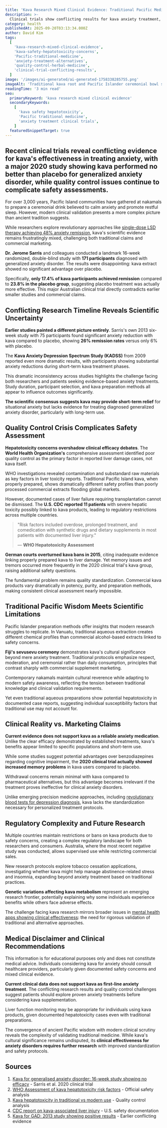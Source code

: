 ```yaml
---
title: 'Kava Research Mixed Clinical Evidence: Traditional Pacific Medicine Faces Modern Scientific Scrutiny'
description: >-
  Clinical trials show conflicting results for kava anxiety treatment, with quality control and safety concerns challenging traditional Pacific Islander medicinal practices.
category: health
publishedAt: 2025-09-20T03:13:34.000Z
author: David Kim
tags:
  [
    'kava-research-mixed-clinical-evidence',
    'kava-safety-hepatotoxicity-concerns',
    'Pacific-traditional-medicine',
    'anxiety-treatment-alternatives',
    'quality-control-herbal-medicine',
    'clinical-trial-conflicting-results',
  ]
image: '/images/ai-generated/ai-generated-1758338285755.png'
imageAlt: 'Traditional kava root and Pacific Islander ceremonial bowl showcasing clinical research into ancient anxiety remedies'
readingTime: '3 min read'
seo:
  primaryKeyword: 'kava research mixed clinical evidence'
  secondaryKeywords:
    [
      'kava safety hepatotoxicity',
      'Pacific traditional medicine',
      'anxiety treatment clinical trials',
    ]
  featuredSnippetTarget: true
---
```


## Recent clinical trials reveal conflicting evidence for kava's effectiveness in treating anxiety, with a major 2020 study showing **kava performed no better than placebo** for generalized anxiety disorder, while quality control issues continue to complicate safety assessments.

For over 3,000 years, Pacific Island communities have gathered at nakamals to prepare a ceremonial drink believed to calm anxiety and promote restful sleep. However, modern clinical validation presents a more complex picture than ancient tradition suggests.

While researchers explore revolutionary approaches like [single-dose LSD therapy achieving 48% anxiety remission](../psychology/single-dose-lsd-anxiety-treatment-breakthrough-2025), kava's scientific evidence remains frustratingly mixed, challenging both traditional claims and commercial marketing.

**Dr. Jerome Sarris** and colleagues conducted a landmark 16-week randomized, double-blind study with **171 participants** diagnosed with generalized anxiety disorder. The results were disappointing: kava extract showed no significant advantage over placebo.

Specifically, **only 17.4% of kava participants achieved remission** compared to **23.8% in the placebo group**, suggesting placebo treatment was actually more effective. This major Australian clinical trial directly contradicts earlier smaller studies and commercial claims.

## Conflicting Research Timeline Reveals Scientific Uncertainty

**Earlier studies painted a different picture entirely**. Sarris's own 2013 six-week study with 75 participants found significant anxiety reduction with kava compared to placebo, showing **26% remission rates** versus only 6% with placebo.

The **Kava Anxiety Depression Spectrum Study (KADSS)** from 2009 reported even more dramatic results, with participants showing substantial anxiety reductions during short-term kava treatment phases.

This dramatic inconsistency across studies highlights the challenge facing both researchers and patients seeking evidence-based anxiety treatments. Study duration, participant selection, and kava preparation methods all appear to influence outcomes significantly.

**The scientific consensus suggests kava may provide short-term relief** for situational anxiety but lacks evidence for treating diagnosed generalized anxiety disorder, particularly with long-term use.

## Quality Control Crisis Complicates Safety Assessment

**Hepatotoxicity concerns overshadow clinical efficacy debates**. The **World Health Organization's** comprehensive assessment identified poor quality control as the primary factor in reported liver damage cases, not kava itself.

WHO investigations revealed contamination and substandard raw materials as key factors in liver toxicity reports. Traditional Pacific Island kava, when properly prepared, shows dramatically different safety profiles than poorly processed commercial extracts flooding global markets.

However, documented cases of liver failure requiring transplantation cannot be dismissed. The **U.S. CDC reported 11 patients** with severe hepatic toxicity possibly linked to kava products, leading to regulatory restrictions across multiple countries.

> "Risk factors included overdose, prolonged treatment, and comedication with synthetic drugs and dietary supplements in most patients with documented liver injury."
>
> — **WHO Hepatotoxicity Assessment**

**German courts overturned kava bans in 2015**, citing inadequate evidence linking properly prepared kava to liver damage. Yet memory issues and tremors occurred more frequently in the 2020 clinical trial's kava group, raising additional safety questions.

The fundamental problem remains quality standardization. Commercial kava products vary dramatically in potency, purity, and preparation methods, making consistent clinical assessment nearly impossible.

## Traditional Pacific Wisdom Meets Scientific Limitations

Pacific Islander preparation methods offer insights that modern research struggles to replicate. In Vanuatu, traditional aqueous extraction creates different chemical profiles than commercial alcohol-based extracts linked to safety concerns.

**Fiji's sevusevu ceremony** demonstrates kava's cultural significance beyond mere anxiety treatment. Traditional protocols emphasize respect, moderation, and ceremonial rather than daily consumption, principles that contrast sharply with commercial supplement marketing.

Contemporary nakamals maintain cultural reverence while adapting to modern safety awareness, reflecting the tension between traditional knowledge and clinical validation requirements.

Yet even traditional aqueous preparations show potential hepatotoxicity in documented case reports, suggesting individual susceptibility factors that traditional use may not account for.

## Clinical Reality vs. Marketing Claims

**Current evidence does not support kava as a reliable anxiety medication**. Unlike the clear efficacy demonstrated by established treatments, kava's benefits appear limited to specific populations and short-term use.

While some studies suggest potential advantages over benzodiazepines regarding cognitive impairment, the **2020 clinical trial actually showed increased memory problems** in kava users compared to placebo.

Withdrawal concerns remain minimal with kava compared to pharmaceutical alternatives, but this advantage becomes irrelevant if the treatment proves ineffective for clinical anxiety disorders.

Unlike emerging precision medicine approaches, including [revolutionary blood tests for depression diagnosis](../psychology/revolutionary-blood-test-depression-biomarkers), kava lacks the standardization necessary for personalized treatment protocols.

## Regulatory Complexity and Future Research

Multiple countries maintain restrictions or bans on kava products due to safety concerns, creating a complex regulatory landscape for both researchers and consumers. Australia, where the most recent negative study was conducted, allows supervised use while restricting commercial sales.

New research protocols explore tobacco cessation applications, investigating whether kava might help manage abstinence-related stress and insomnia, expanding beyond anxiety treatment based on traditional practices.

**Genetic variations affecting kava metabolism** represent an emerging research frontier, potentially explaining why some individuals experience benefits while others face adverse effects.

The challenge facing kava research mirrors broader issues in [mental health apps showing clinical effectiveness](../health/mental-health-apps-show-clinical-results): the need for rigorous validation of traditional and alternative approaches.

## Medical Disclaimer and Clinical Recommendations

This information is for educational purposes only and does not constitute medical advice. Individuals considering kava for anxiety should consult healthcare providers, particularly given documented safety concerns and mixed clinical evidence.

**Current clinical data does not support kava as first-line anxiety treatment**. The conflicting research results and quality control challenges suggest patients should explore proven anxiety treatments before considering kava supplementation.

Liver function monitoring may be appropriate for individuals using kava products, given documented hepatotoxicity cases even with traditional preparations.

The convergence of ancient Pacific wisdom with modern clinical scrutiny reveals the complexity of validating traditional medicine. While kava's cultural significance remains undisputed, its **clinical effectiveness for anxiety disorders requires further research** with improved standardization and safety protocols.

## Sources

1. [Kava for generalised anxiety disorder: 16-week study showing no efficacy](https://pubmed.ncbi.nlm.nih.gov/31813230/) - Sarris et al. 2020 clinical trial
2. [WHO Assessment of kava hepatotoxicity risk factors](https://iris.who.int/bitstream/handle/10665/43630/9789241595261_eng.pdf) - Official safety analysis
3. [Kava hepatotoxicity in traditional vs modern use](https://pmc.ncbi.nlm.nih.gov/articles/PMC3269575/) - Quality control analysis
4. [CDC report on kava-associated liver injury](https://www.cdc.gov/mmwr/preview/mmwrhtml/mm5147a1.htm) - U.S. safety documentation
5. [Kava for GAD: 2013 study showing positive results](https://pubmed.ncbi.nlm.nih.gov/23635869/) - Earlier conflicting evidence
